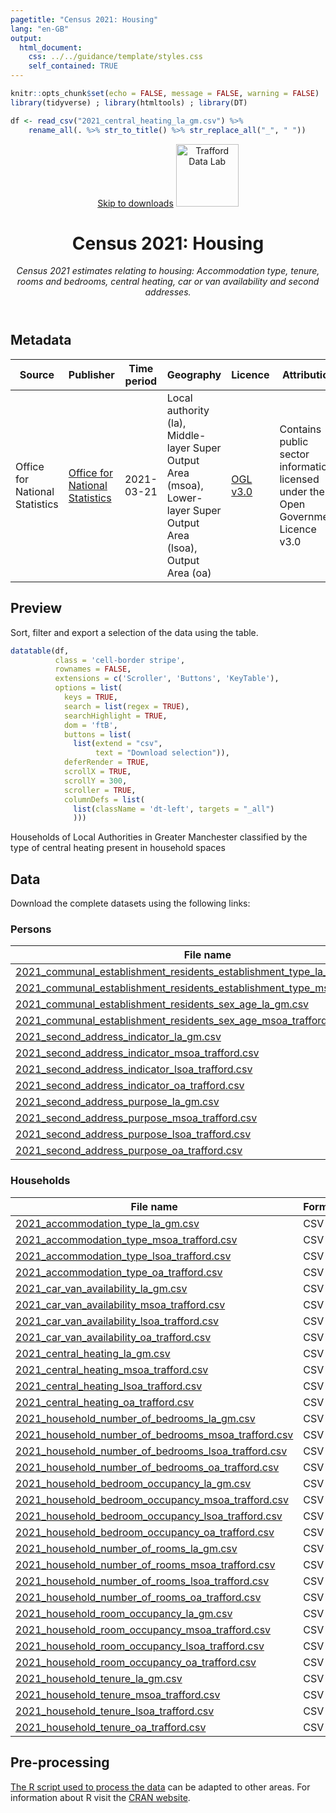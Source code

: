 ```yaml
---
pagetitle: "Census 2021: Housing"
lang: "en-GB"
output:
  html_document:
    css: ../../guidance/template/styles.css
    self_contained: TRUE
---
```


```r
knitr::opts_chunk$set(echo = FALSE, message = FALSE, warning = FALSE)
library(tidyverse) ; library(htmltools) ; library(DT) 

df <- read_csv("2021_central_heating_la_gm.csv") %>%
    rename_all(. %>% str_to_title() %>% str_replace_all("_", " "))
```
<header>
<span id="a11yNav"><a href="#downloads" class="themeBlockDark">Skip to downloads</a></span>
<a href="https://www.trafforddatalab.io/data.html"><img src="https://www.trafforddatalab.io/assets/logo/trafforddatalab_logo.svg" alt="Trafford Data Lab" aria-label="Return to Trafford Data Lab data page" width="100" class="traffordDataLabLogo"/></a>

<h1>Census 2021: Housing</h1>
*Census 2021 estimates relating to housing: Accommodation type, tenure, rooms and bedrooms, central heating, car or van availability and second addresses.*

</header>

<main>
<h2>Metadata</h2>

<table id="metadata" class="table table-condensed">
  <thead>
    <tr class="header">
      <th>Source</th>
      <th>Publisher</th>
      <th>Time period</th>
      <th>Geography</th>
      <th>Licence</th>
      <th>Attribution</th>
      <th>Last updated</th>
    </tr>
  </thead>
  <tr>
    <td>Office for National Statistics</td>
    <td><a href="https://www.ons.gov.uk/census" target="_blank">Office for National Statistics</a></td>
    <td><time datetime="2021-03-21">2021-03-21</time></td>
    <td>Local authority (la), Middle-layer Super Output Area (msoa), Lower-layer Super Output Area (lsoa), Output Area (oa)</td>
    <td><a href="http://www.nationalarchives.gov.uk/doc/open-government-licence/version/3/" target="_blank">OGL v3.0</a></td>
    <td>Contains public sector information licensed under the Open Government Licence v3.0</td>
    <td><time datetime="2023-01-10">2023-01-10</time></td>
  </tr>
</table>

<h2>Preview</h2>
Sort, filter and export a selection of the data using the table.

```r
datatable(df, 
          class = 'cell-border stripe',
          rownames = FALSE, 
          extensions = c('Scroller', 'Buttons', 'KeyTable'),
          options = list(
            keys = TRUE,
            search = list(regex = TRUE),
            searchHighlight = TRUE,
            dom = 'ftB',
            buttons = list(
              list(extend = "csv", 
                   text = "Download selection")),
            deferRender = TRUE,
            scrollX = TRUE,
            scrollY = 300,
            scroller = TRUE,
            columnDefs = list(
              list(className = 'dt-left', targets = "_all")
              )))
```
<div id="tableFooterTitle">Households of Local Authorities in Greater Manchester classified by the type of central heating present in household spaces</div>

<h2>Data</h2>
<span id ="downloads">Download the complete datasets using the following links:</span>

<h3>Persons</h3>
|File name |Format |
|---|---|
|[2021_communal_establishment_residents_establishment_type_la_gm.csv](2021_communal_establishment_residents_establishment_type_la_gm.csv) |CSV |
|[2021_communal_establishment_residents_establishment_type_msoa_trafford.csv](2021_communal_establishment_residents_establishment_type_msoa_trafford.csv) |CSV |
|[2021_communal_establishment_residents_sex_age_la_gm.csv](2021_communal_establishment_residents_sex_age_la_gm.csv) |CSV |
|[2021_communal_establishment_residents_sex_age_msoa_trafford.csv](2021_communal_establishment_residents_sex_age_msoa_trafford.csv) |CSV |
|[2021_second_address_indicator_la_gm.csv](2021_second_address_indicator_la_gm.csv) |CSV |
|[2021_second_address_indicator_msoa_trafford.csv](2021_second_address_indicator_msoa_trafford.csv) |CSV |
|[2021_second_address_indicator_lsoa_trafford.csv](2021_second_address_indicator_lsoa_trafford.csv) |CSV |
|[2021_second_address_indicator_oa_trafford.csv](2021_second_address_indicator_oa_trafford.csv) |CSV |
|[2021_second_address_purpose_la_gm.csv](2021_second_address_purpose_la_gm.csv) |CSV |
|[2021_second_address_purpose_msoa_trafford.csv](2021_second_address_purpose_msoa_trafford.csv) |CSV |
|[2021_second_address_purpose_lsoa_trafford.csv](2021_second_address_purpose_lsoa_trafford.csv) |CSV |
|[2021_second_address_purpose_oa_trafford.csv](2021_second_address_purpose_oa_trafford.csv) |CSV |

<h3>Households</h3>
|File name |Format |
|---|---|
|[2021_accommodation_type_la_gm.csv](2021_accommodation_type_la_gm.csv) |CSV |
|[2021_accommodation_type_msoa_trafford.csv](2021_accommodation_type_msoa_trafford.csv) |CSV |
|[2021_accommodation_type_lsoa_trafford.csv](2021_accommodation_type_lsoa_trafford.csv) |CSV |
|[2021_accommodation_type_oa_trafford.csv](2021_accommodation_type_oa_trafford.csv) |CSV |
|[2021_car_van_availability_la_gm.csv](2021_car_van_availability_la_gm.csv) |CSV |
|[2021_car_van_availability_msoa_trafford.csv](2021_car_van_availability_msoa_trafford.csv) |CSV |
|[2021_car_van_availability_lsoa_trafford.csv](2021_car_van_availability_lsoa_trafford.csv) |CSV |
|[2021_car_van_availability_oa_trafford.csv](2021_car_van_availability_oa_trafford.csv) |CSV |
|[2021_central_heating_la_gm.csv](2021_central_heating_la_gm.csv) |CSV |
|[2021_central_heating_msoa_trafford.csv](2021_central_heating_msoa_trafford.csv) |CSV |
|[2021_central_heating_lsoa_trafford.csv](2021_central_heating_lsoa_trafford.csv) |CSV |
|[2021_central_heating_oa_trafford.csv](2021_central_heating_oa_trafford.csv) |CSV |
|[2021_household_number_of_bedrooms_la_gm.csv](2021_household_number_of_bedrooms_la_gm.csv) |CSV |
|[2021_household_number_of_bedrooms_msoa_trafford.csv](2021_household_number_of_bedrooms_msoa_trafford.csv) |CSV |
|[2021_household_number_of_bedrooms_lsoa_trafford.csv](2021_household_number_of_bedrooms_lsoa_trafford.csv) |CSV |
|[2021_household_number_of_bedrooms_oa_trafford.csv](2021_household_number_of_bedrooms_oa_trafford.csv) |CSV |
|[2021_household_bedroom_occupancy_la_gm.csv](2021_household_bedroom_occupancy_la_gm.csv) |CSV |
|[2021_household_bedroom_occupancy_msoa_trafford.csv](2021_household_bedroom_occupancy_msoa_trafford.csv) |CSV |
|[2021_household_bedroom_occupancy_lsoa_trafford.csv](2021_household_bedroom_occupancy_lsoa_trafford.csv) |CSV |
|[2021_household_bedroom_occupancy_oa_trafford.csv](2021_household_bedroom_occupancy_oa_trafford.csv) |CSV |
|[2021_household_number_of_rooms_la_gm.csv](2021_household_number_of_rooms_la_gm.csv) |CSV |
|[2021_household_number_of_rooms_msoa_trafford.csv](2021_household_number_of_rooms_msoa_trafford.csv) |CSV |
|[2021_household_number_of_rooms_lsoa_trafford.csv](2021_household_number_of_rooms_lsoa_trafford.csv) |CSV |
|[2021_household_number_of_rooms_oa_trafford.csv](2021_household_number_of_rooms_oa_trafford.csv) |CSV |
|[2021_household_room_occupancy_la_gm.csv](2021_household_room_occupancy_la_gm.csv) |CSV |
|[2021_household_room_occupancy_msoa_trafford.csv](2021_household_room_occupancy_msoa_trafford.csv) |CSV |
|[2021_household_room_occupancy_lsoa_trafford.csv](2021_household_room_occupancy_lsoa_trafford.csv) |CSV |
|[2021_household_room_occupancy_oa_trafford.csv](2021_household_room_occupancy_oa_trafford.csv) |CSV |
|[2021_household_tenure_la_gm.csv](2021_household_tenure_la_gm.csv) |CSV |
|[2021_household_tenure_msoa_trafford.csv](2021_household_tenure_msoa_trafford.csv) |CSV |
|[2021_household_tenure_lsoa_trafford.csv](2021_household_tenure_lsoa_trafford.csv) |CSV |
|[2021_household_tenure_oa_trafford.csv](2021_household_tenure_oa_trafford.csv) |CSV |

<h2>Pre-processing</h2>
[The R script used to process the data](pre-processing.R) can be adapted to other areas. For information about R visit the <a href="https://cran.r-project.org" target="_blank">CRAN website</a>.

</main>

<script>
  // Fixes to dynamic elements created by DataTables to improve accessibility
  var removeElFn = setInterval(removeElement, 1000);
  
  function removeElement() {
    try {
      var el = document.getElementsByClassName("dataTables_scrollBody")[0].childNodes[0];
      el.removeChild(el.childNodes[0]); // Remove unwanted hidden text element from table - causing accessibility alert as it has no label
      
      el.parentNode.setAttribute('tabindex', '0');  // add attribute allowing keyboard users to access scrollable area
      
      clearInterval(removeElFn);  // cancel any further calls to this function as we have completed all actions
    }
    catch(e) {
      // form element 'el' doesn't exist yet so setInterval will call the function again until it does
    }
  }
</script>